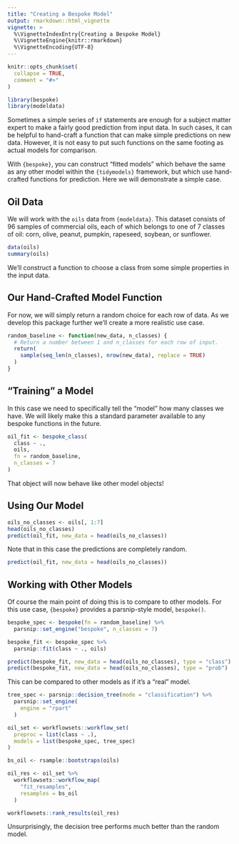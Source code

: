 ```yaml
---
title: "Creating a Bespoke Model"
output: rmarkdown::html_vignette
vignette: >
  %\VignetteIndexEntry{Creating a Bespoke Model}
  %\VignetteEngine{knitr::rmarkdown}
  %\VignetteEncoding{UTF-8}
---
```


```r
knitr::opts_chunk$set(
  collapse = TRUE,
  comment = "#>"
)
```

```r
library(bespoke)
library(modeldata)
```

Sometimes a simple series of `if` statements are enough for a subject matter expert to make a fairly good prediction from input data.
In such cases, it can be helpful to hand-craft a function that can make simple predictions on new data.
However, it is not easy to put such functions on the same footing as actual models for comparison.

With `{bespoke}`, you can construct "fitted models" which behave the same as any other model within the `{tidymodels}` framework, but which use hand-crafted functions for prediction. Here we will demonstrate a simple case.

## Oil Data

We will work with the `oils` data from `{modeldata}`.
This dataset consists of 96 samples of commercial oils, each of which belongs to one of 7 classes of oil: corn, olive, peanut, pumpkin, rapeseed, soybean, or sunflower.

```r
data(oils)
summary(oils)
```

We'll construct a function to choose a class from some simple properties in the input data.

## Our Hand-Crafted Model Function

For now, we will simply return a random choice for each row of data.
As we develop this package further we'll create a more realistic use case.

```r
random_baseline <- function(new_data, n_classes) {
  # Return a number between 1 and n_classes for each row of input.
  return(
    sample(seq_len(n_classes), nrow(new_data), replace = TRUE)
  )
}
```

## "Training" a Model

In this case we need to specifically tell the "model" how many classes we have.
We will likely make this a standard parameter available to any bespoke functions in the future.

```r
oil_fit <- bespoke_class(
  class ~ ., 
  oils, 
  fn = random_baseline, 
  n_classes = 7
)
```

That object will now behave like other model objects!

## Using Our Model

```r
oils_no_classes <- oils[, 1:7]
head(oils_no_classes)
predict(oil_fit, new_data = head(oils_no_classes))
```

Note that in this case the predictions are completely random.

```r
predict(oil_fit, new_data = head(oils_no_classes))
```

## Working with Other Models

Of course the main point of doing this is to compare to other models.
For this use case, `{bespoke}` provides a parsnip-style model, `bespoke()`.

```r
bespoke_spec <- bespoke(fn = random_baseline) %>% 
  parsnip::set_engine("bespoke", n_classes = 7)

bespoke_fit <- bespoke_spec %>% 
  parsnip::fit(class ~ ., oils)

predict(bespoke_fit, new_data = head(oils_no_classes), type = "class")
predict(bespoke_fit, new_data = head(oils_no_classes), type = "prob")
```

This can be compared to other models as if it's a "real" model.

```r
tree_spec <- parsnip::decision_tree(mode = "classification") %>% 
  parsnip::set_engine(
    engine = "rpart"
  )

oil_set <- workflowsets::workflow_set(
  preproc = list(class ~ .),
  models = list(bespoke_spec, tree_spec)
)

bs_oil <- rsample::bootstraps(oils)

oil_res <- oil_set %>%
  workflowsets::workflow_map(
    "fit_resamples",
    resamples = bs_oil
  )

workflowsets::rank_results(oil_res)
```

Unsurprisingly, the decision tree performs much better than the random model.
